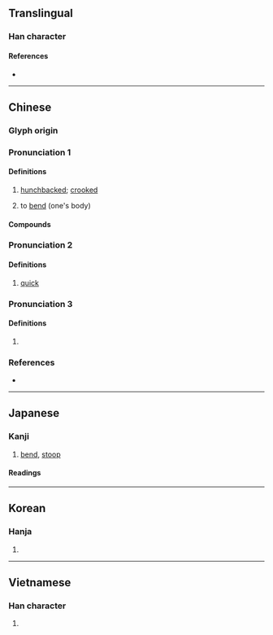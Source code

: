 {{also|偻}}
{{character info/new}}
==Translingual==

===Han character===
{{Han char|rn=9|rad=人|as=11|sn=13|four=25244|canj=OLLV|ids=⿰亻婁}}

====References====
* {{Han ref|kx=0115.170|dkj=01045|dj=0246.050|hdz=10210.180|uh=50C2|ud=20674|bh=DCBC|bd=56508}}

----

==Chinese==
{{zh-forms|s=偻}}

===Glyph origin===
{{Han etym}}

===Pronunciation 1===
{{zh-pron
|m=僂
|c=leoi5,lau4
|mc=1+3
|oc=1+2
|cat=a,v
}}

====Definitions====
{{zh-hanzi}}

# [[hunchbacked]]; [[crooked]]
# {{lb|zh|literary}} to [[bend]] (one's body)

====Compounds====
{{zh-der|上僂|佝僂|佝僂病|傴僂|僂人|僂儸|僂指|僂行|垂白上僂|痀僂|踽僂}}

===Pronunciation 2===
{{zh-pron
|m=lǚ
|mc=2
|oc=3
|cat=a
}}

====Definitions====
{{zh-hanzi}}

# {{lb|zh|literary}} [[quick]]

===Pronunciation 3===
{{zh-pron
|m=liǔ
}}

====Definitions====
{{zh-hanzi}}

# {{zh-only|僂翣}}

===References===
* {{R:yue:Hanzi}}

----

==Japanese==

===Kanji===
{{ja-kanji|grade=|rs=人11}}

# [[bend]], [[stoop]]

====Readings====
{{ja-readings
|goon=る
|kanon=る, ろう
|kun=かが-む
}}

----

==Korean==

===Hanja===
{{ko-hanja|hangeul=루|rv=ru|mr=ru}}

# {{rfdef|ko|sort=人11}}

----

==Vietnamese==

===Han character===
{{vi-hantu|[[lũ]]|rs=人11}}

# {{rfdef|vi|sort=人11}}